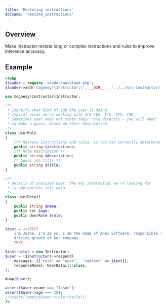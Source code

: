 ```yaml
---
title: 'Restating instructions'
docname: 'restate_instructions'
---
```


## Overview

Make Instructor restate long or complex instructions and rules to improve inference
accuracy.

## Example

```php
<?php
$loader = require 'vendor/autoload.php';
$loader->add('Cognesy\\Instructor\\', __DIR__ . '../../src-instructor/');

use Cognesy\Instructor\Instructor;

/**
 * Identify what kind of job the user is doing.
 * Typical roles we're working with are CEO, CTO, CFO, CMO.
 * Sometimes user does not state their role directly - you will need
 * to make a guess, based on their description.
 */
class UserRole
{
    /** Restate instructions and rules, so you can correctly determine the title. */
    public string $instructions;
    /** Role description */
    public string $description;
    /* Guess job title */
    public string $title;
}

/**
 * Details of analyzed user. The key information we're looking for
 * is appropriate role data.
 */
class UserDetail
{
    public string $name;
    public int $age;
    public UserRole $role;
}

$text = <<<TEXT
    I'm Jason, I'm 28 yo. I am the head of Apex Software, responsible for
    driving growth of our company.
    TEXT;

$instructor = new Instructor;
$user = ($instructor)->respond(
    messages: [["role" => "user",  "content" => $text]],
    responseModel: UserDetail::class,
);

dump($user);

assert($user->name === "Jason");
assert($user->age === 28);
//assert(!empty($user->role->title));
?>
```
